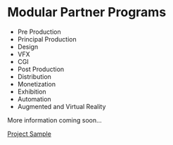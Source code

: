 # Modular Partner Programs 

+ Pre Production
+ Principal Production
+ Design
+ VFX
+ CGI
+ Post Production
+ Distribution
+ Monetization
+ Exhibition
+ Automation
+ Augmented and Virtual Reality

More information coming soon...


[Project Sample](https://pathintegral0.notion.site/pathintegral0/HEX-5de0fcdaba9b4e3985b1bfd857a4a6d1)

